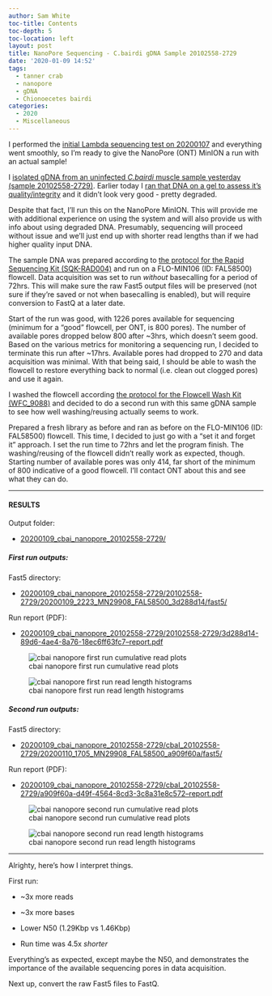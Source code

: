 ```yaml
---
author: Sam White
toc-title: Contents
toc-depth: 5
toc-location: left
layout: post
title: NanoPore Sequencing - C.bairdi gDNA Sample 20102558-2729
date: '2020-01-09 14:52'
tags:
  - tanner crab
  - nanopore
  - gDNA
  - Chionoecetes bairdi
categories:
  - 2020
  - Miscellaneous
---
```

I performed the [initial Lambda sequencing test on 20200107](https://robertslab.github.io/sams-notebook/posts/2020/2020-01-07-NanoPore-Sequencing---Initial-NanoPore-MinION-Lambda-Sequencing-Test/) and everything went smoothly, so I'm ready to give the NanoPore (ONT) MinION a run with an actual sample!

I [isolated gDNA from an uninfected _C.bairdi_ muscle sample yesterday (sample 20102558-2729)](https://robertslab.github.io/sams-notebook/posts/2020/2020-01-08-DNA-Isolation-and-Quantification-C.bairdi-gDNA-from-EtOH-Preserved-Tissue/). Earlier today I [ran that DNA on a gel to assess it's quality/integrity](https://robertslab.github.io/sams-notebook/2020/01/09/DNA-Quality-Assessment-Agarose-Gel-and-NanoDrop-on-C.bairdi-gDNA/) and it didn't look very good - pretty degraded.

Despite that fact, I'll run this on the NanoPore MinION. This will provide me with additional experience on using the system and will also provide us with info about using degraded DNA. Presumably, sequencing will proceed without issue and we'll just end up with shorter read lengths than if we had higher quality input DNA.

The sample DNA was prepared according to [the protocol for the Rapid Sequencing Kit (SQK-RAD004)](https://github.com/RobertsLab/resources/blob/master/protocols/Commercial_Protocols/Nanopore_rapid-sequencing-sqk-rad004-RSE_9046_v1_revM_14Aug2019-minion.pdf) and run on a FLO-MIN106 (ID: FAL58500) flowcell. Data acquisition was set to run _without_ basecalling for a period of 72hrs. This will make sure the raw Fast5 output files will be preserved (not sure if they're saved or not when basecalling is enabled), but will require conversion to FastQ at a later date.

Start of the run was good, with 1226 pores available for sequencing (minimum for a "good" flowcell, per ONT, is 800 pores). The number of available pores dropped below 800 after ~3hrs, which doesn't seem good. Based on the various metrics for monitoring a sequencing run, I decided to terminate this run after ~17hrs. Available pores had dropped to 270 and data acquisition was minimal. With that being said, I should be able to wash the flowcell to restore everything back to normal (i.e. clean out clogged pores) and use it again.

I washed the flowcell according [the protocol for the Flowcell Wash Kit (WFC_9088)](https://github.com/RobertsLab/resources/blob/master/protocols/Commercial_Protocols/Nanopore_flow-cell-wash-kit-protocol-WFC_9088_v1_revF_18Sep2019-any.pdf) and decided to do a second run with this same gDNA sample to see how well washing/reusing actually seems to work.

Prepared a fresh library as before and ran as before on the FLO-MIN106 (ID: FAL58500) flowcell. This time, I decided to just go with a "set it and forget it" approach. I set the run time to 72hrs and let the program finish. The washing/reusing of the flowcell didn't really work as expected, though. Starting number of available pores was only 414, far short of the minimum of 800 indicative of a good flowcell. I'll contact ONT about this and see what they can do.


---

#### RESULTS

Output folder:

- [20200109_cbai_nanopore_20102558-2729/](https://gannet.fish.washington.edu/Atumefaciens/20200109_cbai_nanopore_20102558-2729/)

##### First run outputs:

Fast5 directory:

- [20200109_cbai_nanopore_20102558-2729/20102558-2729/20200109_2223_MN29908_FAL58500_3d288d14/fast5/](https://gannet.fish.washington.edu/Atumefaciens/20200109_cbai_nanopore_20102558-2729/20102558-2729/20200109_2223_MN29908_FAL58500_3d288d14/fast5/)

Run report (PDF):

- [20200109_cbai_nanopore_20102558-2729/20102558-2729/3d288d14-89d6-4ae4-8a76-18ec6ff63fc7--report.pdf](https://gannet.fish.washington.edu/Atumefaciens/20200109_cbai_nanopore_20102558-2729/20102558-2729/3d288d14-89d6-4ae4-8a76-18ec6ff63fc7--report.pdf)


![cbai nanopore first run cumulative read plots](https://github.com/RobertsLab/sams-notebook/blob/master/images/screencaps/20200109_cbai_nanopore_20102558-2729_output-plots_run-01.png?raw=true)


![cbai nanopore first run read length histograms](https://github.com/RobertsLab/sams-notebook/blob/master/images/screencaps/20200109_cbai_nanopore_20102558-2729_read-length-histo-plot_run-01.png?raw=true)

##### Second run outputs:

Fast5 directory:

- [20200109_cbai_nanopore_20102558-2729/cbaI_20102558-2729/20200110_1705_MN29908_FAL58500_a909f60a/fast5/](https://gannet.fish.washington.edu/Atumefaciens/20200109_cbai_nanopore_20102558-2729/cbaI_20102558-2729/20200110_1705_MN29908_FAL58500_a909f60a/fast5/)

Run report (PDF):

- [20200109_cbai_nanopore_20102558-2729/cbaI_20102558-2729/a909f60a-d49f-4564-8cd3-3c8a31e8c572--report.pdf](https://gannet.fish.washington.edu/Atumefaciens/20200109_cbai_nanopore_20102558-2729/cbaI_20102558-2729/a909f60a-d49f-4564-8cd3-3c8a31e8c572--report.pdf)

![cbai nanopore second run cumulative read plots](https://github.com/RobertsLab/sams-notebook/blob/master/images/screencaps/20200109_cbai_nanopore_20102558-2729_output-plots_run-02.png?raw=true)

![cbai nanopore second run read length histograms](https://github.com/RobertsLab/sams-notebook/blob/master/images/screencaps/20200109_cbai_nanopore_20102558-2729_read-length-histo-plot_run-02.png?raw=true)

---

Alrighty, here's how I interpret things.

First run:

- ~3x more reads

- ~3x more bases

- Lower N50 (1.29Kbp vs 1.46Kbp)

- Run time was 4.5x _shorter_

Everything's as expected, except maybe the N50, and demonstrates the importance of the available sequencing pores in data acquisition.

Next up, convert the raw Fast5 files to FastQ.
